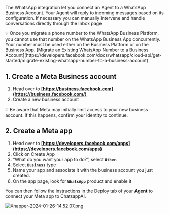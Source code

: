 The WhatsApp integration let you connect an Agent to a WhatsApp Business Account.
Your Agent will reply to incoming messages based on its configuration.
If necessary you can manually intervene and handle conversations directly through the Inbox page

<Warning>
  💡 Once you migrate a phone number to the WhatsApp Business Platform, you
  cannot use that number on the WhatsApp Business App concurrently. Your number
  must be used either on the Business Platform or on the Business App. [Migrate
  an Existing WhatsApp Number to a Business
  Account](https://developers.facebook.com/docs/whatsapp/cloud-api/get-started/migrate-existing-whatsapp-number-to-a-business-account)
</Warning>

## **1. Create a Meta Business account**

1. Head over to **[https://business.facebook.com](https://business.facebook.com/)**
2. Create a new business account

<Warning>
  💡 Be aware that Meta may initially limit access to your new business account.
  If this happens, confirm your identity to continue.
</Warning>

## **[](https://docs.typebot.io/deploy/whatsapp/create-meta-app#2-create-a-meta-app)2. Create a Meta app**

1. Head over to **[https://developers.facebook.com/apps](https://developers.facebook.com/apps)**
2. Click on Create App
3. “What do you want your app to do?”, select **`Other`**.
4. Select **`Business`** type
5. Name your app and associate it with the business account you just created.
6. On the app page, look for **`WhatsApp`** product and enable it

You can then follow the instructions in the Deploy tab of your **Agent** to connect your Meta app to ChatsappAI.

![Xnapper-2024-01-26-14.52.07.png](/images/whatsapp/Xnapper-2024-01-26-14.52.07.png)
